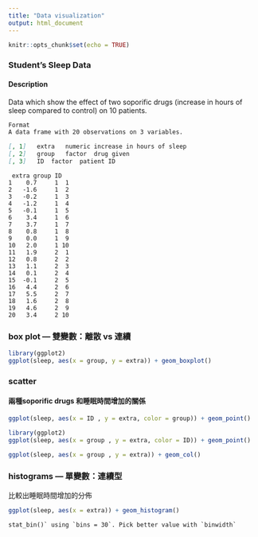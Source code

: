 ```yaml
---
title: "Data visualization"
output: html_document
---
```

```r
knitr::opts_chunk$set(echo = TRUE)
```
### Student's Sleep Data
#### Description
Data which show the effect of two soporific drugs (increase in hours of sleep compared to control) on 10 patients.
```markdown
Format
A data frame with 20 observations on 3 variables.

[, 1]	extra	numeric	increase in hours of sleep
[, 2]	group	factor	drug given
[, 3]	ID	factor	patient ID
```

```
 extra group ID
1    0.7     1  1
2   -1.6     1  2
3   -0.2     1  3
4   -1.2     1  4
5   -0.1     1  5
6    3.4     1  6
7    3.7     1  7
8    0.8     1  8
9    0.0     1  9
10   2.0     1 10
11   1.9     2  1
12   0.8     2  2
13   1.1     2  3
14   0.1     2  4
15  -0.1     2  5
16   4.4     2  6
17   5.5     2  7
18   1.6     2  8
19   4.6     2  9
20   3.4     2 10
```

### box plot --- 雙變數：離散 vs 連續
```r
library(ggplot2)
ggplot(sleep, aes(x = group, y = extra)) + geom_boxplot()
```

### scatter 
#### 兩種soporific drugs 和睡眠時間增加的關係

```r
ggplot(sleep, aes(x = ID , y = extra, color = group)) + geom_point()
```

```r
library(ggplot2)
ggplot(sleep, aes(x = group , y = extra, color = ID)) + geom_point()
```


```R
ggplot(sleep, aes(x = group , y = extra)) + geom_col()
```

### histograms --- 單變數：連續型
比較出睡眠時間增加的分佈
```r
ggplot(sleep, aes(x = extra)) + geom_histogram()
```
```
stat_bin()` using `bins = 30`. Pick better value with `binwidth`
```
